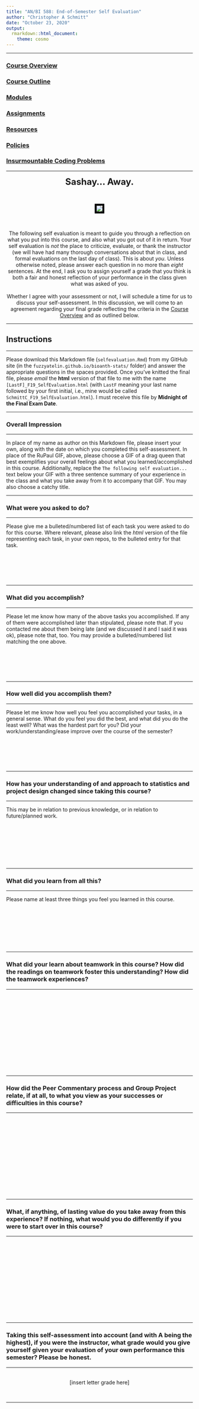 ```yaml
---
title: "AN/BI 588: End-of-Semester Self Evaluation"
author: "Christopher A Schmitt"
date: "October 23, 2020"
output: 
  rmarkdown::html_document:
    theme: cosmo
---
```


***

### [Course Overview](https://fuzzyatelin.github.io/bioanth-stats/overview.html)
### [Course Outline](https://fuzzyatelin.github.io/bioanth-stats/outline.html)
### [Modules](https://fuzzyatelin.github.io/bioanth-stats/modules.html)
### [Assignments](https://fuzzyatelin.github.io/bioanth-stats/assignments.html)
### [Resources](https://fuzzyatelin.github.io/bioanth-stats/resources.html)
### [Policies](https://fuzzyatelin.github.io/bioanth-stats/policies.html)
### [Insurmountable Coding Problems](https://fuzzyatelin.github.io/bioanth-stats/studentproblems.html)

***

<center>

<font size="+2"><b>Sashay... Away.</b></font></center><br>

<center><p><img src="https://media.giphy.com/media/RPdLHpiOnL2pO/giphy.gif" style="border:5px solid black"></p>
</center><br>  

<center>
The following self evaluation is meant to guide you through a reflection on what you put into this course, and also what you got out of it in return. Your self evaluation is *not* the place to criticize, evaluate, or thank the instructor (we will have had many thorough conversations about that in class, and formal evaluations on the last day of class). This is about *you*. Unless otherwise noted, please answer each question in no more than *eight* sentences. At the end, I ask you to assign yourself a grade that you think is both a fair and honest reflection of your performance in the class given what was asked of you.
<br><br>
Whether I agree with your assessment or not, I will schedule a time for us to discuss your self-assessment. In this discussion, we will come to an agreement regarding your final grade reflecting the criteria in the [Course Overview](https://fuzzyatelin.github.io/bioanth-stats/overview.html) and as outlined below. 

</center>
***

## Instructions

***

Please download this Markdown file (`selfevaluation.Rmd`) from my GitHub site (in the `fuzzyatelin.github.io/bioanth-stats/` folder) and answer the appropriate questions in the spaces provided. Once you've knitted the final file, please *email* the **html** version of that file to me with the name `[LastF]_F19_SelfEvaluation.html` (with `LastF` meaning your last name followed by your first initial, i.e., mine would be called `SchmittC_F19_SelfEvaluation.html`). I must receive this file by **Midnight of the Final Exam Date**.

***

### Overall Impression

***

In place of my name as author on this Markdown file, please insert your own, along with the date on which you completed this self-assessment. In place of the RuPaul GIF, above, please choose a GIF of a drag queen that best exemplifies your overall feelings about what you learned/accomplished in this course. Additionally, replace the `The following self evaluation...` text below your GIF with a three sentence summary of your experience in the class and what you take away from it to accompany that GIF. You may also choose a catchy title.

***

### What were you asked to do?

***

Please give me a bulleted/numbered list of each task you were asked to do for this course. Where relevant, please also link the *html* version of the file representing each task, in your own repos, to the bulleted entry for that task.<br><br><br><br><br><br>

***

### What did you accomplish?

***

Please let me know how many of the above tasks you accomplished. If any of them were accomplished later than stipulated, please note that. If you contacted me about them being late (and we discussed it and I said it was ok), please note that, too. You may provide a bulleted/numbered list matching the one above.<br><br><br><br><br><br>

***

### How well did you accomplish them?

***

Please let me know how well you feel you accomplished your tasks, in a general sense. What do you feel you did the best, and what did you do the least well? What was the hardest part for you? Did your work/understanding/ease improve over the course of the semester?<br><br><br><br><br><br>

***

### How has your understanding of and approach to statistics and project design changed since taking this course?

***

This may be in relation to previous knowledge, or in relation to future/planned work.<br><br><br><br><br><br><br><br>

***

### What did you learn from all this?

***

Please name at least three things you feel you learned in this course.<br><br><br><br><br><br><br><br>

***

### What did your learn about teamwork in this course? How did the readings on teamwork foster this understanding? How did the teamwork experiences?

***

<br><br><br><br><br><br><br><br><br><br><br><br>

***

### How did the Peer Commentary process and Group Project relate, if at all, to what you view as your successes or difficulties in this course?

***

<br><br><br><br><br><br><br><br><br><br><br><br>

***

### What, if anything, of lasting value do you take away from this experience? If nothing, what would you do differently if you were to start over in this course? 

***

<br><br><br><br><br><br><br><br><br><br><br><br>

***

### Taking this self-assessment into account (and with **A** being the highest), if you were the instructor, what grade would you give yourself given your evaluation of your own performance this semester? Please be honest.

***

<br><center>[insert letter grade here]</center><br>

***




